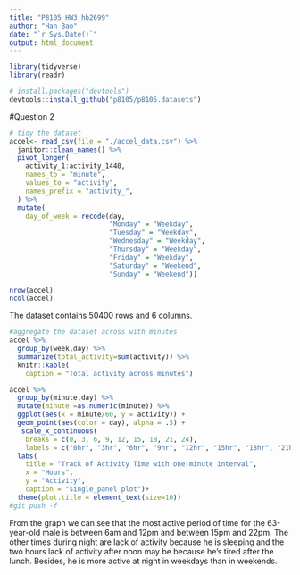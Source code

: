```yaml
---
title: "P8105_HW3_hb2699"
author: "Han Bao"
date: "`r Sys.Date()`"
output: html_document
---
```


```r
library(tidyverse)
library(readr)
```

```r
# install.packages("devtools")
devtools::install_github("p8105/p8105.datasets")
```


#Question 2
```r
# tidy the dataset 
accel<- read_csv(file = "./accel_data.csv") %>% 
  janitor::clean_names() %>% 
  pivot_longer(
    activity_1:activity_1440, 
    names_to = "minute",
    values_to = "activity",
    names_prefix = "activity_", 
  ) %>% 
  mutate(
    day_of_week = recode(day,
                         "Monday" = "Weekday", 
                         "Tuesday" = "Weekday", 
                         "Wednesday" = "Weekday", 
                         "Thursday" = "Weekday", 
                         "Friday" = "Weekday", 
                         "Saturday" = "Weekend", 
                         "Sunday" = "Weekend"))
```

```r
nrow(accel)
ncol(accel)
```
The dataset contains 50400 rows and 6 columns.

```r
#aggregate the dataset across with minutes
accel %>% 
  group_by(week,day) %>% 
  summarize(total_activity=sum(activity)) %>% 
  knitr::kable(
    caption = "Total activity across minutes")
```

```r
accel %>% 
  group_by(minute,day) %>% 
  mutate(minute =as.numeric(minute)) %>% 
  ggplot(aes(x = minute/60, y = activity)) + 
  geom_point(aes(color = day), alpha = .5) + 
   scale_x_continuous(
    breaks = c(0, 3, 6, 9, 12, 15, 18, 21, 24),
    labels = c("0hr", "3hr", "6hr", "9hr", "12hr", "15hr", "18hr", "21hr", "24hr")) + 
  labs(
    title = "Track of Activity Time with one-minute interval",
    x = "Hours",
    y = "Activity",
    caption = "single_panel plot")+
  theme(plot.title = element_text(size=10))
#git push -f
```
From the graph we can see that the most active period of time for the 63-year-old male is between 6am and 12pm and between 15pm and 22pm. The other times during night are lack of activity because he is sleeping and the two hours lack of activity after noon may be because he's tired after the lunch. Besides, he is more active at night in weekdays than in weekends.
